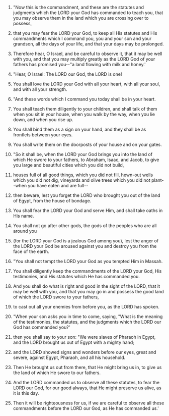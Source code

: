 
1. "Now this is the commandment, and these are the statutes and judgments which the LORD your God has commanded to teach you, that you may observe them in the land which you are crossing over to possess,

2. that you may fear the LORD your God, to keep all His statutes and His commandments which I command you, you and your son and your grandson, all the days of your life, and that your days may be prolonged.

3. Therefore hear, O Israel, and be careful to observe it, that it may be well with you, and that you may multiply greatly as the LORD God of your fathers has promised you--"a land flowing with milk and honey.'

4. "Hear, O Israel: The LORD our God, the LORD is one!

5. You shall love the LORD your God with all your heart, with all your soul, and with all your strength.

6. "And these words which I command you today shall be in your heart.

7. You shall teach them diligently to your children, and shall talk of them when you sit in your house, when you walk by the way, when you lie down, and when you rise up.

8. You shall bind them as a sign on your hand, and they shall be as frontlets between your eyes.

9. You shall write them on the doorposts of your house and on your gates.

10. "So it shall be, when the LORD your God brings you into the land of which He swore to your fathers, to Abraham, Isaac, and Jacob, to give you large and beautiful cities which you did not build,

11. houses full of all good things, which you did not fill, hewn-out wells which you did not dig, vineyards and olive trees which you did not plant--when you have eaten and are full--

12. then beware, lest you forget the LORD who brought you out of the land of Egypt, from the house of bondage.

13. You shall fear the LORD your God and serve Him, and shall take oaths in His name.

14. You shall not go after other gods, the gods of the peoples who are all around you

15. (for the LORD your God is a jealous God among you), lest the anger of the LORD your God be aroused against you and destroy you from the face of the earth.

16. "You shall not tempt the LORD your God as you tempted Him in Massah.

17. You shall diligently keep the commandments of the LORD your God, His testimonies, and His statutes which He has commanded you.

18. And you shall do what is right and good in the sight of the LORD, that it may be well with you, and that you may go in and possess the good land of which the LORD swore to your fathers,

19. to cast out all your enemies from before you, as the LORD has spoken.

20. "When your son asks you in time to come, saying, "What is the meaning of the testimonies, the statutes, and the judgments which the LORD our God has commanded you?'

21. then you shall say to your son: "We were slaves of Pharaoh in Egypt, and the LORD brought us out of Egypt with a mighty hand;

22. and the LORD showed signs and wonders before our eyes, great and severe, against Egypt, Pharaoh, and all his household.

23. Then He brought us out from there, that He might bring us in, to give us the land of which He swore to our fathers.

24. And the LORD commanded us to observe all these statutes, to fear the LORD our God, for our good always, that He might preserve us alive, as it is this day.

25. Then it will be righteousness for us, if we are careful to observe all these commandments before the LORD our God, as He has commanded us.'


